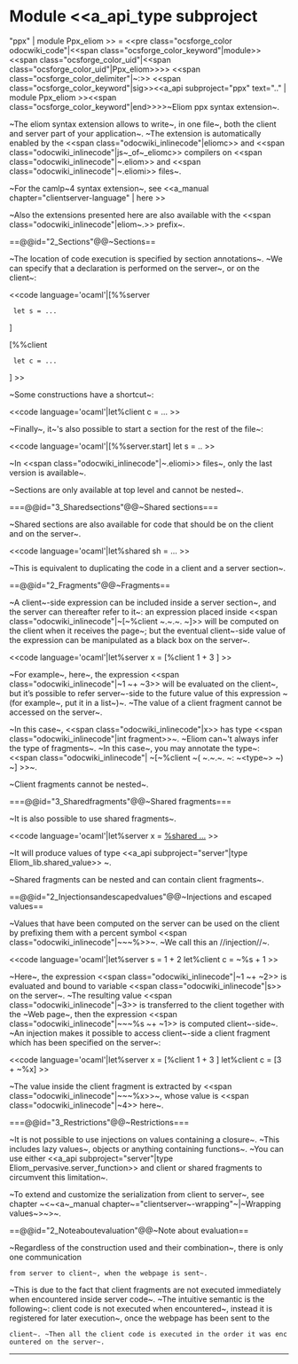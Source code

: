 =Module <<a_api_type subproject="ppx" | module Ppx_eliom >> =
<<pre class="ocsforge_color odocwiki_code"|<<span class="ocsforge_color_keyword"|module>> <<span class="ocsforge_color_uid"|<<span class="ocsforge_color_uid"|Ppx_eliom>>>> <<span class="ocsforge_color_delimiter"|~:>> <<span class="ocsforge_color_keyword"|sig>><<a_api subproject="ppx" text=".." | module Ppx_eliom >><<span class="ocsforge_color_keyword"|end>>>>~Eliom ppx syntax extension~.


~The eliom syntax extension allows to write~, in one file~, both the client and server part of your application~. ~The extension is automatically enabled by the <<span class="odocwiki_inlinecode"|eliomc>> and <<span class="odocwiki_inlinecode"|js~_of~_eliomc>> compilers on <<span class="odocwiki_inlinecode"|~.eliom>> and <<span class="odocwiki_inlinecode"|~.eliomi>> files~.


~For the camlp~4 syntax extension~, see
<<a_manual chapter="clientserver-language" | here >>


~Also the extensions presented here are also available with the <<span class="odocwiki_inlinecode"|eliom~.>> prefix~.



==@@id="2_Sections"@@~Sections==



~The location of code execution is specified by section annotations~. ~We can specify
that a declaration is performed on the server~, or on the client~:



<<code language='ocaml'|[%%server
  let s = ...
]

[%%client
  let c = ...
]
>>



~Some constructions have a shortcut~:



<<code language='ocaml'|let%client c = ...
>>



~Finally~, it~'s also possible to start a section for the rest of the file~:



<<code language='ocaml'|[%%server.start]
let s = ..
>>



~In <<span class="odocwiki_inlinecode"|~.eliomi>> files~, only the last version is available~.


~Sections are only available at top level and cannot be nested~.



===@@id="3_Sharedsections"@@~Shared sections===



~Shared sections are also available for code that should be on the client and on the server~.



<<code language='ocaml'|let%shared sh = ...
>>



~This is equivalent to duplicating the code in a client and a server section~.



==@@id="2_Fragments"@@~Fragments==



~A client~-side expression can be included inside a server section~, and the server can
thereafter refer to it~: an expression placed inside <<span class="odocwiki_inlinecode"|~[~%client ~.~.~. ~]>> will be computed
on the client when it receives the page~; but the eventual client~-side value of the
expression can be manipulated as a black box on the server~.



<<code language='ocaml'|let%server x = [%client 1 + 3 ]
>>

~For example~, here~, the expression <<span class="odocwiki_inlinecode"|~1 ~+ ~3>> will be evaluated on the client~, but it’s
possible to refer server~-side to the future value of this expression ~(for example~,
put it in a list~)~. ~The value of a client fragment cannot be accessed on the server~.


~In this case~, <<span class="odocwiki_inlinecode"|x>> has type <<span class="odocwiki_inlinecode"|int fragment>>~.
~Eliom can~'t always infer the type of fragments~. ~In this case~, you may annotate the type~:
<<span class="odocwiki_inlinecode"| ~[~%client ~( ~.~.~. ~: ~<type~> ~) ~] >>~.


~Client fragments cannot be nested~.



===@@id="3_Sharedfragments"@@~Shared fragments===



~It is also possible to use shared fragments~.

<<code language='ocaml'|let%server x =  [[%shared ...]]
>>



~It will produce values of type <<a_api subproject="server"|type Eliom_lib.shared_value>> ~.


~Shared fragments can be nested and can contain client fragments~.



==@@id="2_Injectionsandescapedvalues"@@~Injections and escaped values==



~Values that have been computed on the server can be used on the client by
prefixing them with a percent symbol <<span class="odocwiki_inlinecode"|~~~%>>~. ~We call this an //injection//~.



<<code language='ocaml'|let%server s = 1 + 2
let%client c = ~%s + 1
>>



~Here~, the expression <<span class="odocwiki_inlinecode"|~1 ~+ ~2>> is evaluated and bound to variable <<span class="odocwiki_inlinecode"|s>> on the server~.
~The resulting value <<span class="odocwiki_inlinecode"|~3>> is transferred to the client together with the ~Web page~,
then the expression <<span class="odocwiki_inlinecode"|~~~%s ~+ ~1>> is computed client~-side~.
~An injection makes it possible to access client~-side a client fragment which
has been specified on the server~:



<<code language='ocaml'|let%server x = [%client 1 + 3 ]
let%client c = [3 + ~%x]
>>



~The value inside the client fragment is extracted by <<span class="odocwiki_inlinecode"|~~~%x>>~, whose value is <<span class="odocwiki_inlinecode"|~4>> here~.



===@@id="3_Restrictions"@@~Restrictions===



~It is not possible to use injections on values containing a closure~. ~This includes lazy values~, objects or anything containing functions~. ~You can use either <<a_api subproject="server"|type Eliom_pervasive.server_function>>  and client or shared fragments to circumvent this limitation~.


~To extend and customize the serialization from client to server~, see chapter ~<~<a~_manual chapter~="clientserver~-wrapping"~|~Wrapping values~>~>~.



==@@id="2_Noteaboutevaluation"@@~Note about evaluation==



~Regardless of the construction used and their combination~, there is only one communication
 from server to client~, when the webpage is sent~.
~This is due to the fact that client fragments are not executed immediately when encountered inside server code~.
~The intuitive semantic is the following~: client code is not executed when encountered~,
instead it is registered for later execution~, once the webpage has been sent to the
 client~. ~Then all the client code is executed in the order it was encountered on the server~.

----
